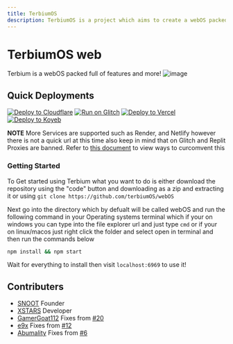 ```yaml
---
title: TerbiumOS
description: TerbiumOS is a project which aims to create a webOS packed with various features such as basic text editors, media streaming and web emulation all through a proxied instance.
---
```


# TerbiumOS web

Terbium is a webOS packed full of features and more!
![image](https://github.com/TerbiumOS/webOS/blob/main/Terbium.png?raw=true)

## Quick Deployments

[![Deploy to Cloudflare](https://raw.githubusercontent.com/z1g-project/terbium/main/static/resources/cflogo.png)](https://github.com/z1g-project/Terbium/wiki/Deploy-to-Cloudflare-Pages)
[![Run on Glitch](https://raw.githubusercontent.com/BinBashBanana/deploy-buttons/master/buttons/official/glitch.svg)](https://glitch.com/edit/#!/import/github/TerbiumOS/webOS)
[![Deploy to Vercel](https://binbashbanana.github.io/deploy-buttons/buttons/remade/vercel.svg)](https://github.com/z1g-project/Terbium/wiki/Deploy-to-Cloudflare-Pages)
[![Deploy to Koyeb](https://binbashbanana.github.io/deploy-buttons/buttons/remade/koyeb.svg)](https://app.koyeb.com/deploy?type=git&repository=github.com/TerbiumOS/webOS&branch=main&name=deploy-buttons)

**NOTE** More Services are supported such as Render, and Netlify however there is not a quick url at this time also keep in mind that on Glitch and Replit Proxies are banned. Refer to [this document](https://github.com/titaniumnetwork-dev/Ultraviolet-App/wiki/Circumventing-deployment-restrictions) to view ways to curcomvent this

### Getting Started

To Get started using Terbium what you want to do is either download the repository using the "code" button and downloading as a zip and extracting it or using `git clone https://github.com/terbiumOS/webOS`

Next go into the directory which by defualt will be called webOS and run the following command in your Operating systems terminal which if your on windows you can type into the file explorer url and just type `cmd` or if your on linux/macos just right click the folder and select open in terminal and then run the commands below

```sh
npm install && npm start
```

Wait for everything to install then visit `localhost:6969` to use it!

## Contributers

- [SNOOT](https://github.com/NovaAppsInc) Founder
- [XSTARS](https://github.com/Notplayingallday383) Developer
- [GamerGoat112](https://github.com/GamerGoat112) Fixes from [#20](https://github.com/TerbiumOS/webOS/pull/20)
- [e9x](https://github.com/e9x) Fixes from [#12](https://github.com/TerbiumOS/webOS/pull/12)
- [Abumality](https://github.com/Abnumality) Fixes from [#6](https://github.com/TerbiumOS/webOS/pull/6)